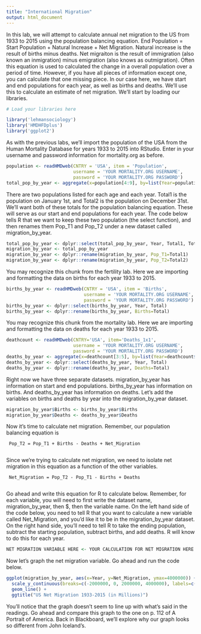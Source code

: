 ```yaml
---
title: "International Migration"
output: html_document
---
```


In this lab, we will attempt to calculate annual net migration to the US from 1933 to 2015 using the population balancing equation.  End Population = Start Population + Natural Increase + Net Migration.  Natural increase is the result of births minus deaths.  Net migraiton is the result of immigration (also known an inmigration) minus emigration (also knows as outmigration).  Often this equation is used to calculated the change in a overall population over a period of time.  However, if you have all pieces of information except one, you can calculate that one missing piece.  In our case here, we have start and end populations for each year, as well as births and deaths.  We'll use this to calculate an estimate of net migration.  We'll start by loading our libraries.
 
```r
# Load your libraries here

library('lehmansociology')
library('HMDHFDplus')
library('ggplot2')

```

As with the previous labs, we'll import the population of the USA from the Human Mortality Database for years 1933 to 2015 into RStudio.  Enter in your username and password information for mortality.org as before.

````r

population <- readHMDweb(CNTRY = 'USA', item = 'Population', 
                         username = 'YOUR MORTALITY.ORG USERNAME', 
                         password = 'YOUR MORTALITY.ORG PASSWORD')
total_pop_by_year <- aggregate(x=population[4:9], by=list(Year=population$Year), FUN=sum)

````

There are two populations listed for each age and each year.  Total1 is the population on January 1st, and Total2 is the population on December 31st.  We'll want both of these totals for the population balancing equation.  These will serve as our start and end populations for each year.  The code below tells R that we want to keep these two population (the select function), and then renames them Pop_T1 and Pop_T2 under a new dataset called migration_by_year.

````r

total_pop_by_year <- dplyr::select(total_pop_by_year, Year, Total1, Total2)
migration_by_year <- total_pop_by_year
migration_by_year <- dplyr::rename(migration_by_year, Pop_T1=Total1)
migration_by_year <- dplyr::rename(migration_by_year, Pop_T2=Total2)

````

You may recognize this chunk from the fertility lab.  Here we are importing and formatting the data on births for each year 1933 to 2015.

````r

births_by_year <- readHMDweb(CNTRY = 'USA', item = 'Births', 
                             username = 'YOUR MORTALITY.ORG USERNAME', 
                             password = 'YOUR MORTALITY.ORG PASSWORD')
births_by_year <- dplyr::select(births_by_year, Year, Total)
births_by_year <- dplyr::rename(births_by_year, Births=Total)

````

You may recognize this chunk from the mortality lab.  Here we are importing and formatting the data on deaths for each year 1933 to 2015.

````r

deathcount <- readHMDweb(CNTRY='USA', item='Deaths_1x1',
                         username = 'YOUR MORTALITY.ORG USERNAME', 
                         password = 'YOUR MORTALITY.ORG PASSWORD')
deaths_by_year <- aggregate(x=deathcount[3:5], by=list(Year=deathcount$Year), FUN=sum)
deaths_by_year <- dplyr::select(deaths_by_year, Year, Total)
deaths_by_year <- dplyr::rename(deaths_by_year, Deaths=Total)

````

Right now we have three separate datasets.  migration_by_year has information on start and end populations.  births_by_year has information on births.  And deaths_by_year has information on deaths.  Let's add the variables on births and deaths by year into the migration_by_year dataset.

````r

migration_by_year$Births <- births_by_year$Births
migration_by_year$Deaths <- deaths_by_year$Deaths

````

Now it's time to calculate net migration.  Remember, our population balancing equation is

     Pop_T2 = Pop_T1 + Births - Deaths + Net_Migration
     
Since we're trying to calculate net migration, we need to isolate net migration in this equation as a function of the other variables.

     Net_Migration = Pop_T2 - Pop_T1 - Births + Deaths
     
Go ahead and write this equation for R to calculate below.  Remember, for each variable, you will need to first write the dataset name, migration_by_year, then $, then the variable name.  On the left hand side of the code below, you need to tell R that you want to calculate a new variable called Net_Migration, and you'd like it to be in the migration_by_year dataset.  On the right hand side, you'll need to tell R to take the ending population, subtract the starting population, subtract births, and add deaths.  R will know to do this for each year.

````r

NET MIGRATION VARIABLE HERE <- YOUR CALCULATION FOR NET MIGRATION HERE

````

Now let's graph the net migration variable.  Go ahead and run the code below.

````r

ggplot(migration_by_year, aes(x=Year, y=Net_Migration, ymax=4000000)) + 
  scale_y_continuous(breaks=c(-2000000, 0, 2000000, 4000000), labels=c("-2M", "0","2M","4M")) +
  geom_line() + 
  ggtitle("US Net Migration 1933-2015 (in Millions)")

````

You'll notice that the graph doesn't seem to line up with what's said in the readings.  Go ahead and compare this graph to the one on p. 112 of A Portrait of America.  Back in Blackboard, we'll explore why our graph looks so different from John Iceland's.

